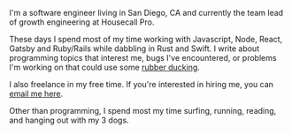 I'm a software engineer living in San Diego, CA and currently the team lead of growth engineering at Housecall Pro.

These days I spend most of my time working with Javascript, Node, React, Gatsby and Ruby/Rails while dabbling in Rust and Swift. I write about programming topics that interest me, bugs I've encountered, or problems I'm working on that could use some [rubber ducking](https://en.wikipedia.org/wiki/Rubber_duck_debugging).

I also freelance in my free time. If you're interested in hiring me, you can [email me here](mailto:abo46n2@gmail.com).

Other than programming, I spend most my time surfing, running, reading, and hanging out with my 3 dogs.
